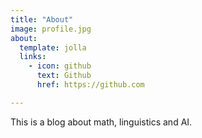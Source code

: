 ```yaml
---
title: "About"
image: profile.jpg
about:
  template: jolla
  links:
    - icon: github
      text: Github
      href: https://github.com

---
```


This is a blog about math, linguistics and AI.
